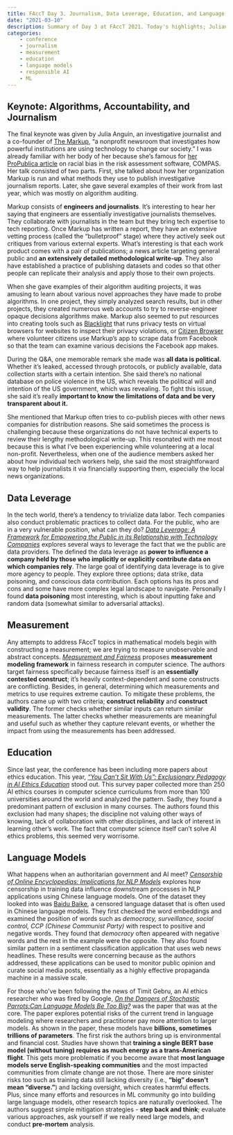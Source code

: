 ```yaml
---
title: FAccT Day 3. Journalism, Data Leverage, Education, and Language Models
date: "2021-03-10"
description: Summary of Day 3 at FAccT 2021. Today's highlights; Julian Anguin's keynote about Markup, language models, measurements, and data average.
categories: 
    - conference
    - journalism
    - measurement
    - education
    - language models
    - responsible AI
    - ML
---
```


## Keynote: Algorithms, Accountability, and Journalism

The final keynote was given by Julia Anguin, an investigative journalist and a co-founder of [The Markup](https://themarkup.org/), "a nonprofit newsroom that investigates how powerful institutions are using technology to change our society." I was already familiar with her body of her because she's famous for [her ProPublica article](https://www.propublica.org/article/machine-bias-risk-assessments-in-criminal-sentencing) on racial bias in the risk assessment software, COMPAS. Her talk consisted of two parts. First, she talked about how her organization Markup is run and what methods they use to publish investigative journalism reports. Later, she gave several examples of their work from last year, which was mostly on algorithm auditing.

Markup consists of **engineers and journalists**. It's interesting to hear her saying that engineers are essentially investigative journalists themselves. They collaborate with journalists in the team but they bring tech expertise to tech reporting. Once Markup has written a report, they have an extensive vetting process (called the "bulletproof" stage) where they actively seek out critiques from various external experts. What's interesting is that each work product comes with a pair of publications; a news article targeting general public and **an extensively detailed methodological write-up**. They also have established a practice of publishing datasets and codes so that other people can replicate their analysis and apply those to their own projects.

When she gave examples of their algorithm auditing projects, it was amusing to learn about various novel approaches they have made to probe algorithms. In one project, they simply analyzed search results, but in other projects, they created numerous web accounts to try to reverse-engineer opaque decisions algorithms make. Markup also seemed to put resources into creating tools such as [Blacklight](https://themarkup.org/blacklight) that runs privacy tests on virtual browsers for websites to inspect their privacy violations, or [Citizen Browser](https://themarkup.org/series/citizen-browser) where volunteer citizens use Markup's app to scrape data from Facebook so that the team can examine various decisions the Facebook app makes.

During the Q&A, one memorable remark she made was **all data is political.** Whether it's leaked, accessed through protocols, or publicly available, data collection starts with a certain intention. She said there's no national database on police violence in the US, which reveals the political will and intention of the US government, which was revealing. To fight this issue, she said it's really **important to know the limitations of data and be very transparent about it.**

She mentioned that Markup often tries to co-publish pieces with other news companies for distribution reasons. She said sometimes the process is challenging because these organizations do not have technical experts to review their lengthy methodological write-up. This resonated with me most because this is what I've been experiencing while volunteering at a local non-profit. Nevertheless, when one of the audience members asked her about how individual tech workers help, she said the most straightforward way to help journalists it via financially supporting them, especially the local news organizations.

## Data Leverage

In the tech world, there's a tendency to trivialize data labor. Tech companies also conduct problematic practices to collect data. For the public, who are in a very vulnerable position, what can they do? [*Data Leverage: A Framework for Empowering the Public in its Relationship with Technology Companies*](https://dl.acm.org/doi/pdf/10.1145/3442188.3445885) explores several ways to leverage the fact that we the public are data providers. The defined the data leverage as **power to influence a company held by those who implicitly or explicitly contribute data on which companies rely**. The large goal of identifying data leverage is to give more agency to people. They explore three options; data strike, data poisoning, and conscious data contribution. Each options has its pros and cons and some have more complex legal landscape to navigate. Personally I found **data poisoning** most interesting, which is about inputting fake and random data (somewhat similar to adversarial attacks).

## Measurement

Any attempts to address FAccT topics in mathematical models begin with constructing a measurement; we are trying to measure unobservable and abstract concepts. [*Measurement and Fairness*](https://dl.acm.org/doi/pdf/10.1145/3442188.3445901) proposes **measurement modeling framework** in fairness research in computer science. The authors target fairness specifically because fairness itself is an **essentially contested construct**; it's heavily context-dependent and some constructs are conflicting. Besides, in general, determining which measurements and metrics to use requires extreme caution. To mitigate these problems, the authors came up with two criteria; **construct reliability** and **construct validity**. The former checks whether similar inputs can return similar measurements. The latter checks whether measurements are meaningful and useful such as whether they capture relevant events, or whether the impact from using the measurements has been addressed.

## Education

Since last year, the conference has been including more papers about ethics education. This year, [*“You Can’t Sit With Us”: Exclusionary Pedagogy in AI Ethics Education*](https://dl.acm.org/doi/pdf/10.1145/3442188.3445914) stood out. This survey paper collected more than 250 AI ethics courses in computer science curriculums from more than 100 universities around the world and analyzed the pattern. Sadly, they found a predominant pattern of exclusion in many courses. The authors found this exclusion had many shapes; the discipline not valuing other ways of knowing, lack of collaboration with other disciplines, and lack of interest in learning other's work. The fact that computer science itself can't solve AI ethics problems, this seemed very worrisome.

## Language Models

What happens when an authoritarian government and AI meet? [*Censorship of Online Encyclopedias: Implications for NLP Models*](https://dl.acm.org/doi/pdf/10.1145/3442188.3445916) explores how censorship in training data influence downstream processes in NLP applications using Chinese language models. One of the dataset they looked into was [Baidu Baike](https://en.wikipedia.org/wiki/Baidu_Baike), a censored language dataset that is often used in Chinese language models. They first checked the word embeddings and examined the position of words such as *democracy, surveillance, social control, CCP (Chinese Communist Party)* with respect to positive and negative words. They found that *democracy* often appeared with negative words and the rest in the example were the opposite. They also found similar pattern in a sentiment classification application that uses web news headlines. These results were concerning because as the authors addressed, these applications can be used to monitor public opinion and curate social media posts, essentially as a highly effective propaganda machine in a massive scale.

For those who've been following the news of Timit Gebru, an AI ethics researcher who was fired by Google, [*On the Dangers of Stochastic Parrots:Can Language Models Be Too Big?*](https://dl.acm.org/doi/pdf/10.1145/3442188.3445922) was the paper that was at the core. The paper explores potential risks of the current trend in language modeling where researchers and practitioner pay more attention to larger models. As shown in the paper, these models have **billions, sometimes trillions of parameters**. The first risk the authors bring up is environmental and financial cost. Studies have shown that **training a single BERT base model (without tuning) requires as much energy as a trans-American flight**. This gets more problematic if you become aware that **most language models serve English-speaking communities** and the most impacted communities from climate change are not those. There are more sinister risks too such as training data still lacking diversity (i.e., **"big" doesn't mean "diverse."**) and lacking oversight, which creates harmful effects. Plus, since many efforts and resources in ML community go into building large language models, other research topics are naturally overlooked. The authors suggest simple mitigation strategies - **step back and think**; evaluate various approaches, ask yourself if we really need large models, and conduct **pre-mortem** analysis.
